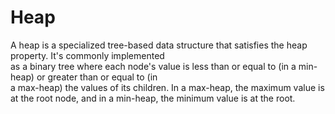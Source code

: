 # Heap

A heap is a specialized tree-based data structure that satisfies the heap property. It's commonly implemented \
as a binary tree where each node's value is less than or equal to (in a min-heap) or greater than or equal to (in \
a max-heap) the values of its children. In a max-heap, the maximum value is at the root node, and in a min-heap, the minimum value is at the root.
